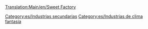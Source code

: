 [[Translation:Main/en/Sweet Factory]]{{en/-}}
{{es/Industrias| nombre=Fábrica de dulces
| imagen=SweetFactory.png
| climas=[[Main/en/Clima/Es#Fantasía|Fantasía]]
| acepta=[[Main/es/Azúcar|Azúcar]], [[Main/es/Caramelos|Caramelos]] y [[Main/es/Algodón dulce|Algodón dulce]]
| produce=[[Main/es/Dulces|Dulces]]
| notas=No existe en otros [[Main/es/clima|climas]]
}}

[[Category:es/Industrias secundarias]]
[[Category:es/Industrias de clima fantasía]]